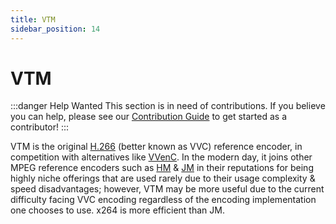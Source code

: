 ```yaml
---
title: VTM
sidebar_position: 14
---
```


# VTM

:::danger Help Wanted
This section is in need of contributions. If you believe you can help, please see our [Contribution Guide](../contribution-guide.mdx) to get started as a contributor!
:::

VTM is the original [H.266](../video/VVC.mdx) (better known as VVC) reference encoder, in competition with alternatives like [VVenC](../encoders/VVenC.mdx). In the modern day, it joins other MPEG reference encoders such as [HM](../encoders/HM.mdx) & [JM](../encoders/JM.mdx) in their reputations for being highly niche offerings that are used rarely due to their usage complexity & speed disadvantages; however, VTM may be more useful due to the current difficulty facing VVC encoding regardless of the encoding implementation one chooses to use. x264 is more efficient than JM.